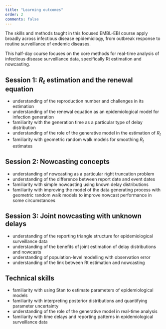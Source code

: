 ```yaml
---
title: "Learning outcomes"
order: 2
comments: false
---
```


The skills and methods taught in this focused EMBL-EBI course apply broadly across infectious disease epidemiology, from outbreak response to routine surveillance of endemic diseases. 

This half-day course focuses on the core methods for real-time analysis of infectious disease surveillance data, specifically Rt estimation and nowcasting.

## Session 1: $R_t$ estimation and the renewal equation

- understanding of the reproduction number and challenges in its estimation
- understanding of the renewal equation as an epidemiological model for infection generation
- familiarity with the generation time as a particular type of delay distribution
- understanding of the role of the generative model in the estimation of $R_t$
- familiarity with geometric random walk models for smoothing $R_t$ estimates

## Session 2: Nowcasting concepts

- understanding of nowcasting as a particular right truncation problem
- understanding of the difference between report date and event dates
- familiarity with simple nowcasting using known delay distributions
- familiarity with improving the model of the data generating process with geometric random walk models to improve nowcast performance in some circumstances

## Session 3: Joint nowcasting with unknown delays

- understanding of the reporting triangle structure for epidemiological surveillance data
- understanding of the benefits of joint estimation of delay distributions and nowcasts
- understanding of population-level modelling with observation error
- understanding of the link between Rt estimation and nowcasting

## Technical skills

- familiarity with using Stan to estimate parameters of epidemiological models
- familiarity with interpreting posterior distributions and quantifying parameter uncertainty
- understanding of the role of the generative model in real-time analysis
- familiarity with time delays and reporting patterns in epidemiological surveillance data

